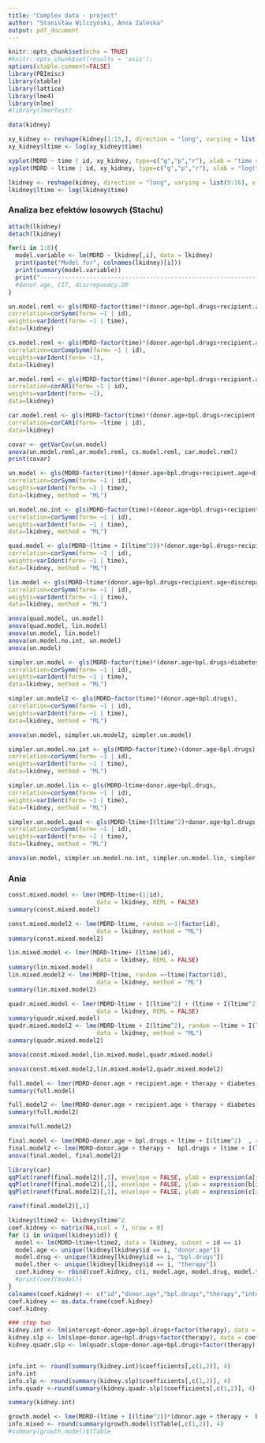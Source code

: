 ```yaml
---
title: "Complex data - project"
author: "Stanisław Wilczyński, Anna Zaleska"
output: pdf_document
---
```


```r
knitr::opts_chunk$set(echo = TRUE)
#knitr::opts_chunk$set(results = 'asis');
options(xtable.comment=FALSE)
library(PBImisc)
library(xtable)
library(lattice)
library(lme4)
library(nlme)
#library(lmerTest)

data(kidney)
```


```r

xy_kidney <- reshape(kidney[1:15,], direction = "long", varying = list(9:16), v.names = c("MDRD"), times = c(1/4,1,3,6,12,24,36,60))
xy_kidney$ltime <- log(xy_kidney$time)

xyplot(MDRD ~ time | id, xy_kidney, type=c("g","p","r"), xlab = "time since transplant", ylab = "MDRD", pch=19)
xyplot(MDRD ~ ltime | id, xy_kidney, type=c("g","p","r"), xlab = "log(time since transplant)", ylab = "MDRD", pch=19)

lkidney <- reshape(kidney, direction = "long", varying = list(9:16), v.names = c("MDRD"), times = c(1/4,1,3,6,12,24,36,60))
lkidney$ltime <- log(lkidney$time)

```


### Analiza bez efektów losowych (Stachu)
```r
attach(lkidney)
detach(lkidney)
```

```r
for(i in 1:8){
  model.variable <- lm(MDRD ~ lkidney[,i], data = lkidney)
  print(paste("Model for", colnames(lkidney)[i]))
  print(summary(model.variable))
  print("---------------------------------------------------------------------------")
  #donor.age, CIT, discrepanacy.DR
}
```




```r
un.model.reml <- gls(MDRD~factor(time)*(donor.age+bpl.drugs+recipient.age+discrepancy.AB+diabetes+discrepancy.DR+CIT+therapy),
correlation=corSymm(form= ~1 | id),
weights=varIdent(form= ~1 | time),
data=lkidney)

cs.model.reml <- gls(MDRD~factor(time)*(donor.age+bpl.drugs+recipient.age+discrepancy.AB+diabetes+discrepancy.DR+CIT+therapy),
correlation=corCompSymm(form= ~1 | id),
weights=varIdent(form= ~1),
data=lkidney)

ar.model.reml <- gls(MDRD~factor(time)*(donor.age+bpl.drugs+recipient.age+discrepancy.AB+diabetes+discrepancy.DR+CIT+therapy),
correlation=corAR1(form= ~1 | id),
weights=varIdent(form= ~1),
data=lkidney)

car.model.reml <- gls(MDRD~factor(time)*(donor.age+bpl.drugs+recipient.age+discrepancy.AB+diabetes+discrepancy.DR+CIT+therapy),
correlation=corCAR1(form= ~ltime | id),
data=lkidney)

```


```r
covar <- getVarCov(un.model)
anova(un.model.reml,ar.model.reml, cs.model.reml, car.model.reml)
print(covar)
```
```r
un.model <- gls(MDRD~factor(time)*(donor.age+bpl.drugs+recipient.age+discrepancy.AB+diabetes+discrepancy.DR+CIT+therapy),
correlation=corSymm(form= ~1 | id),
weights=varIdent(form= ~1 | time),
data=lkidney, method = "ML")

un.model.no.int <- gls(MDRD~factor(time)+(donor.age+bpl.drugs+recipient.age+discrepancy.AB+diabetes+discrepancy.DR+CIT+therapy),
correlation=corSymm(form= ~1 | id),
weights=varIdent(form= ~1 | time),
data=lkidney, method = "ML")

quad.model <- gls(MDRD~(ltime + I(ltime^2))*(donor.age+bpl.drugs+recipient.age+discrepancy.AB+diabetes+discrepancy.DR+CIT+therapy),
correlation=corSymm(form= ~1 | id),
weights=varIdent(form= ~1 | time),
data=lkidney, method = "ML")

lin.model <- gls(MDRD~ltime*(donor.age+bpl.drugs+recipient.age+discrepancy.AB+diabetes+discrepancy.DR+CIT+therapy),
correlation=corSymm(form= ~1 | id),
weights=varIdent(form= ~1 | time),
data=lkidney, method = "ML")
```


```r
anova(quad.model, un.model)
anova(quad.model, lin.model)
anova(un.model, lin.model)
anova(un.model.no.int, un.model)
anova(un.model)
```

```r
simpler.un.model <- gls(MDRD~factor(time)*(donor.age+bpl.drugs+diabetes+therapy),
correlation=corSymm(form= ~1 | id),
weights=varIdent(form= ~1 | time),
data=lkidney, method = "ML")

simpler.un.model2 <- gls(MDRD~factor(time)*(donor.age+bpl.drugs),
correlation=corSymm(form= ~1 | id),
weights=varIdent(form= ~1 | time),
data=lkidney, method = "ML")

```

```r
anova(un.model, simpler.un.model2, simpler.un.model)
```

```r
simpler.un.model.no.int <- gls(MDRD~factor(time)+(donor.age+bpl.drugs),
correlation=corSymm(form= ~1 | id),
weights=varIdent(form= ~1 | time),
data=lkidney, method = "ML")

simpler.un.model.lin <- gls(MDRD~ltime+donor.age+bpl.drugs,
correlation=corSymm(form= ~1 | id),
weights=varIdent(form= ~1 | time),
data=lkidney, method = "ML")

simpler.un.model.quad <- gls(MDRD~ltime+I(ltime^2)+donor.age+bpl.drugs,
correlation=corSymm(form= ~1 | id),
weights=varIdent(form= ~1 | time),
data=lkidney, method = "ML")
```

```r
anova(un.model, simpler.un.model.no.int, simpler.un.model.lin, simpler.un.model.quad)
```



### Ania



```r

const.mixed.model <- lmer(MDRD~ltime+(1|id),
                         data = lkidney, REML = FALSE)
summary(const.mixed.model)

const.mixed.model2 <- lme(MDRD~ltime, random =~1|factor(id),
                         data = lkidney, method = "ML")
summary(const.mixed.model2)
```



```r
lin.mixed.model <- lmer(MDRD~ltime+ (ltime|id),
                         data = lkidney, REML = FALSE)
summary(lin.mixed.model)
lin.mixed.model2 <- lme(MDRD~ltime, random =~ltime|factor(id),
                         data = lkidney, method = "ML")
summary(lin.mixed.model2)
```


```r

quadr.mixed.model <- lmer(MDRD~ltime + I(ltime^2) + (ltime + I(ltime^2)|id),
                         data = lkidney, REML = FALSE)
summary(quadr.mixed.model)
quadr.mixed.model2 <- lme(MDRD~ltime + I(ltime^2), random =~ltime + I(ltime^2)|factor(id),
                         data = lkidney, method = "ML")
summary(quadr.mixed.model2) 

```


```r
anova(const.mixed.model,lin.mixed.model,quadr.mixed.model)
```


```r
anova(const.mixed.model2,lin.mixed.model2,quadr.mixed.model2)
```

```r
full.model <- lmer(MDRD~donor.age + recipient.age + therapy + diabetes + bpl.drugs + discrepancy.AB + discrepancy.DR + ltime + I(ltime^2) + (ltime + I(ltime^2)|id), data = lkidney, REML = FALSE)
summary(full.model)

full.model2 <- lme(MDRD~donor.age + recipient.age + therapy + diabetes + bpl.drugs + discrepancy.AB + discrepancy.DR + ltime + I(ltime^2)  , random =~ltime + I(ltime^2)|factor(id), data = lkidney,  method = "ML")
summary(full.model2)
```

```r
anova(full.model2)
```

```r
final.model <- lme(MDRD~donor.age + bpl.drugs + ltime + I(ltime^2)  , random =~ltime + I(ltime^2)|factor(id), data = lkidney,  method = "ML")
final.model2 <- lme(MDRD~donor.age + therapy +  bpl.drugs + ltime + I(ltime^2)  , random =~ltime + I(ltime^2)|factor(id), data = lkidney,  method = "ML")
anova(final.model, final.model2)
```


```r
library(car)
qqPlot(ranef(final.model2)[,1], envelope = FALSE, ylab = expression(a[i]))
qqPlot(ranef(final.model2)[,1], envelope = FALSE, ylab = expression(b[i]))
qqPlot(ranef(final.model2)[,1], envelope = FALSE, ylab = expression(c[i]))
```


```r
ranef(final.model2)[,1]
```




```r
lkidney$ltime2 <- lkidney$ltime^2
coef.kidney <- matrix(NA,ncol = 7, nrow = 0)
for (i in unique(lkidney$id)) {
  model <- lm(MDRD~ltime+ltime2, data = lkidney, subset = id == i)
  model.age <- unique(lkidney[lkidney$id == i, "donor.age"])
  model.drug <- unique(lkidney[lkidney$id == i, "bpl.drugs"])
  model.ther <- unique(lkidney[lkidney$id == i, "therapy"])
  coef.kidney <- rbind(coef.kidney, c(i, model.age, model.drug, model.ther, coef(model)))
  #print(coef(model))
}
colnames(coef.kidney) <- c("id","donor.age","bpl.drugs","therapy","intercept","slope", "quadr.slope")
coef.kidney <- as.data.frame(coef.kidney)
coef.kidney
```

```r


### step two
kidney.int <- lm(intercept~donor.age+bpl.drugs+factor(therapy), data = coef.kidney)
kidney.slp <- lm(slope~donor.age+bpl.drugs+factor(therapy), data = coef.kidney)
kidney.quadr.slp <- lm(quadr.slope~donor.age+bpl.drugs+factor(therapy), data = coef.kidney)


info.int <- round(summary(kidney.int)$coefficients[,c(1,2)], 4)
info.int
info.slp <- round(summary(kidney.slp)$coefficients[,c(1,2)], 4)
info.quadr <-round(summary(kidney.quadr.slp)$coefficients[,c(1,2)], 4)

summary(kidney.int)
```

```r
growth.model <- lme(MDRD~(ltime + I(ltime^2))*(donor.age + therapy +  bpl.drugs)  , random =~ltime + I(ltime^2)|factor(id), data = lkidney)
info.mixed <- round(summary(growth.model)$tTable[,c(1,2)], 4)
#summary(growth.model)$tTable
```


\begin{center}
  \begin{tabular}{c c c}
     & Two-Stage & Mixed Effects \\ \hline
    Intercept & $`r info.int[1,1]` (`r info.int[1,2]`)$ & $`r info.mixed[1,1]` (`r info.mixed[1,2]`)$ \\
    logTime & $`r info.slp[1,1]` (`r info.slp[1,2]`)$ & $`r info.mixed[2,1]` (`r info.mixed[2,2]`)$\\
    $logTime^2$ & $`r info.quadr[1,1]` (`r info.quadr[1,2]`)$ & $`r info.mixed[3,1]` (`r info.mixed[3,2]`)$ \\
   donor.age & $`r info.int[2,1]` (`r info.int[2,2]`)$ & $`r info.mixed[4,1]` (`r info.mixed[4,2]`)$ \\
    therapy.cm & $`r info.int[3,1]` (`r info.int[3,2]`)$ & $`r info.mixed[5,1]` (`r info.mixed[5,2]`)$ \\
   therapy.tc & $`r info.int[4,1]` (`r info.int[4,2]`)$ & $`r info.mixed[6,1]` (`r info.mixed[6,2]`)$ \\
      bpl.drugs & $`r info.int[5,1]` (`r info.int[5,2]`)$ & $`r info.mixed[7,1]` (`r info.mixed[7,2]`)$ \\

    \hline
  \end{tabular}
\end{center}











<!--  logTime*donor.age & $`r info.slp[2,1]` (`r info.slp[2,2]`)$ & $`r info.mixed[4,1]` (`r info.mixed[4,2]`)$ \\ -->
<!--      logTime*therapy.cm & $`r info.slp[2,1]` (`r info.slp[2,2]`)$ & $`r info.mixed[4,1]` (`r info.mixed[4,2]`)$ \\ -->
<!--     logTime*therapy.tc & $`r info.slp[2,1]` (`r info.slp[2,2]`)$ & $`r info.mixed[4,1]` (`r info.mixed[4,2]`)$ \\ -->
<!--        logTime*bpl.drugs & $`r info.slp[2,1]` (`r info.slp[2,2]`)$ & $`r info.mixed[4,1]` (`r info.mixed[4,2]`)$ \\   -->
<!--   logTime^2*donor.age & $`r info.slp[2,1]` (`r info.slp[2,2]`)$ & $`r info.mixed[4,1]` (`r info.mixed[4,2]`)$ \\ -->
<!--      logTime^2*therapy.cm & $`r info.slp[2,1]` (`r info.slp[2,2]`)$ & $`r info.mixed[4,1]` (`r info.mixed[4,2]`)$ \\ -->
<!--     logTime^2*therapy.tc & $`r info.slp[2,1]` (`r info.slp[2,2]`)$ & $`r info.mixed[4,1]` (`r info.mixed[4,2]`)$ \\ -->
<!--        logTime^2*bpl.drugs & $`r info.slp[2,1]` (`r info.slp[2,2]`)$ & $`r info.mixed[4,1]` (`r info.mixed[4,2]`)$ \\          -->